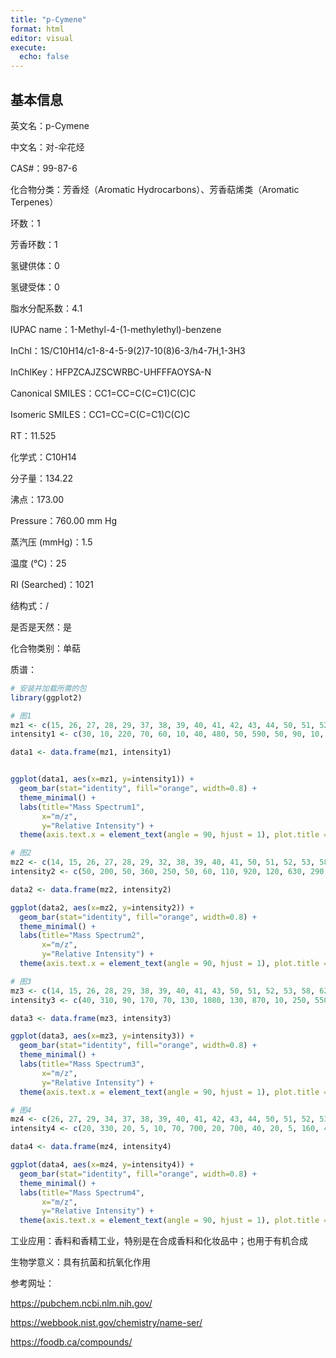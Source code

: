 ```yaml
---
title: "p-Cymene"
format: html
editor: visual
execute: 
  echo: false
---
```


## 基本信息

英文名：p-Cymene

中文名：对-伞花烃

CAS#：99-87-6

化合物分类：芳香烃（Aromatic Hydrocarbons）、芳香萜烯类（Aromatic Terpenes）

环数：1

芳香环数：1

氢键供体：0

氢键受体：0

脂水分配系数：4.1

IUPAC name：1-Methyl-4-(1-methylethyl)-benzene

InChl：1S/C10H14/c1-8-4-5-9(2)7-10(8)6-3/h4-7H,1-3H3

InChlKey：HFPZCAJZSCWRBC-UHFFFAOYSA-N

Canonical SMILES：CC1=CC=C(C=C1)C(C)C

Isomeric SMILES：CC1=CC=C(C=C1)C(C)C

RT：11.525

化学式：C10H14

分子量：134.22

沸点：173.00

Pressure：760.00 mm Hg

蒸汽压 (mmHg)：1.5

温度 (℃)：25

RI (Searched)：1021

结构式：/

是否是天然：是

化合物类别：单萜

质谱：

```r
# 安装并加载所需的包
library(ggplot2)

# 图1
mz1 <- c(15, 26, 27, 28, 29, 37, 38, 39, 40, 41, 42, 43, 44, 50, 51, 52, 53, 54, 55, 56, 57, 58, 59, 61, 62, 63, 64, 65, 66, 67, 68, 69, 70, 71, 74, 75, 76, 77, 78, 79, 80, 81, 82, 83, 84, 85, 86, 87, 88, 89, 90, 91, 92, 93, 94, 95, 96, 97, 98, 101, 102, 103, 104, 105, 106, 107, 109, 110, 111, 114, 115, 116, 117, 118, 119, 120, 121, 127, 128, 129, 131, 132, 133, 134, 135, 136)
intensity1 <- c(30, 10, 220, 70, 60, 10, 40, 480, 50, 590, 50, 90, 10, 100, 310, 90, 120, 20, 340, 50, 160, 150, 40, 20, 80, 220, 110, 470, 90, 50, 20, 90, 20, 10, 40, 40, 40, 520, 150, 220, 20, 90, 20, 30, 10, 10, 20, 20, 10, 120, 40, 1580, 190, 240, 20, 40, 160, 290, 30, 20, 90, 320, 210, 270, 30, 10, 20, 10, 20, 10, 440, 130, 910, 190, 9999, 1000, 50, 10, 30, 20, 40, 170, 130, 2540, 270, 20)

data1 <- data.frame(mz1, intensity1)


ggplot(data1, aes(x=mz1, y=intensity1)) +
  geom_bar(stat="identity", fill="orange", width=0.8) + 
  theme_minimal() + 
  labs(title="Mass Spectrum1",
       x="m/z",
       y="Relative Intensity") + 
  theme(axis.text.x = element_text(angle = 90, hjust = 1), plot.title = element_text(hjust = 0.5))  

# 图2
mz2 <- c(14, 15, 26, 27, 28, 29, 32, 38, 39, 40, 41, 50, 51, 52, 53, 58, 61, 62, 63, 64, 65, 66, 74, 75, 76, 77, 78, 79, 86, 87, 88, 89, 90, 91, 92, 93, 102, 103, 104, 105, 106, 115, 116, 117, 118, 119, 120, 121, 128, 134, 135)
intensity2 <- c(50, 200, 50, 360, 250, 50, 60, 110, 920, 120, 630, 290, 670, 190, 170, 250, 40, 220, 610, 200, 1040, 130, 110, 130, 140, 1130, 420, 390, 50, 60, 40, 390, 40, 3470, 330, 310, 200, 550, 380, 450, 30, 890, 240, 1600, 30, 9999, 920, 40, 30, 2380, 260)

data2 <- data.frame(mz2, intensity2)

ggplot(data2, aes(x=mz2, y=intensity2)) +
  geom_bar(stat="identity", fill="orange", width=0.8) + 
  theme_minimal() + 
  labs(title="Mass Spectrum2",
       x="m/z",
       y="Relative Intensity") + 
  theme(axis.text.x = element_text(angle = 90, hjust = 1), plot.title = element_text(hjust = 0.5))  

# 图3
mz3 <- c(14, 15, 26, 28, 29, 38, 39, 40, 41, 43, 50, 51, 52, 53, 58, 62, 63, 64, 65, 66, 74, 75, 77, 78, 79, 89, 91, 92, 93, 102, 103, 104, 105, 115, 116, 117, 119, 120, 134, 135, 136)
intensity3 <- c(40, 310, 90, 170, 70, 130, 1080, 130, 870, 10, 250, 550, 130, 110, 430, 140, 430, 140, 820, 70, 30, 40, 820, 260, 290, 220, 2820, 290, 270, 120, 440, 280, 310, 670, 190, 1440, 9999, 990, 2310, 200, 5)

data3 <- data.frame(mz3, intensity3)

ggplot(data3, aes(x=mz3, y=intensity3)) +
  geom_bar(stat="identity", fill="orange", width=0.8) + 
  theme_minimal() + 
  labs(title="Mass Spectrum3",
       x="m/z",
       y="Relative Intensity") + 
  theme(axis.text.x = element_text(angle = 90, hjust = 1), plot.title = element_text(hjust = 0.5)) 

# 图4
mz4 <- c(26, 27, 29, 34, 37, 38, 39, 40, 41, 42, 43, 44, 50, 51, 52, 53, 54, 55, 56, 57, 58, 59, 60, 61, 62, 63, 64, 65, 66, 67, 70, 71, 73, 74, 75, 76, 77, 78, 79, 80, 85, 86, 87, 88, 89, 90, 91, 92, 93, 94, 98, 99, 100, 101, 102, 103, 104, 105, 106, 113, 114, 115, 116, 117, 118, 119, 120, 121, 127, 128, 129, 131, 132, 133, 134, 135, 136)
intensity4 <- c(20, 330, 20, 5, 10, 70, 700, 20, 700, 40, 20, 5, 160, 440, 130, 160, 10, 10, 5, 50, 160, 30, 5, 20, 110, 320, 140, 550, 110, 20, 20, 5, 10, 60, 60, 60, 650, 220, 240, 10, 10, 30, 30, 10, 180, 60, 1690, 200, 250, 20, 5, 10, 5, 20, 110, 370, 260, 300, 30, 20, 20, 510, 150, 750, 200, 9999, 920, 40, 10, 20, 10, 10, 30, 70, 2270, 290, 5)

data4 <- data.frame(mz4, intensity4)

ggplot(data4, aes(x=mz4, y=intensity4)) +
  geom_bar(stat="identity", fill="orange", width=0.8) + 
  theme_minimal() + 
  labs(title="Mass Spectrum4",
       x="m/z",
       y="Relative Intensity") + 
  theme(axis.text.x = element_text(angle = 90, hjust = 1), plot.title = element_text(hjust = 0.5))  

```

工业应用：香料和香精工业，特别是在合成香料和化妆品中；也用于有机合成

生物学意义：具有抗菌和抗氧化作用

参考网址：

<https://pubchem.ncbi.nlm.nih.gov/>

<https://webbook.nist.gov/chemistry/name-ser/>

<https://foodb.ca/compounds/>
